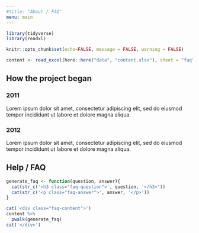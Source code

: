 ```yaml
---
#title: "About / FAQ"
menu: main
---
```


```r
library(tidyverse)
library(readxl)

knitr::opts_chunk$set(echo=FALSE, message = FALSE, warning = FALSE)

content <- read_excel(here::here("data", "content.xlsx"), sheet = "faq")
```

## How the project began

<div class="timeline">

<!-- begin a row -->
<div class="row">
::: {.col-sm-5}

<h3>2011</h3>
<p>Lorem ipsum dolor sit amet, consectetur adipiscing elit, sed do eiusmod tempor incididunt ut labore et dolore magna aliqua.</p>

:::

::: {.col-sm-2}
<div style="text-align:center"><span class="dot"></span></div>
:::


::: {.col-sm-5}
:::

</div>


<!-- begin a row -->
<div class="row">
::: {.col-sm-5}

:::

::: {.col-sm-2}
<div style="text-align:center"><span class="dot"></span></div>
:::

::: {.col-sm-5}

<h3>2012</h3>
<p>Lorem ipsum dolor sit amet, consectetur adipiscing elit, sed do eiusmod tempor incididunt ut labore et dolore magna aliqua.</p>

:::

</div>

<!-- draw arrow -->
<div class="arrow"></div>
<!-- end the timeline -->
</div>


## Help / FAQ
```r
generate_faq <- function(question, answer){
  cat(str_c('<h3 class="faq-question">', question, '</h3>'))
  cat(str_c('<p class="faq-answer">', answer, '</p>'))
}

cat('<div class="faq-content">')
content %>% 
  pwalk(generate_faq)
cat('</div>')
```

